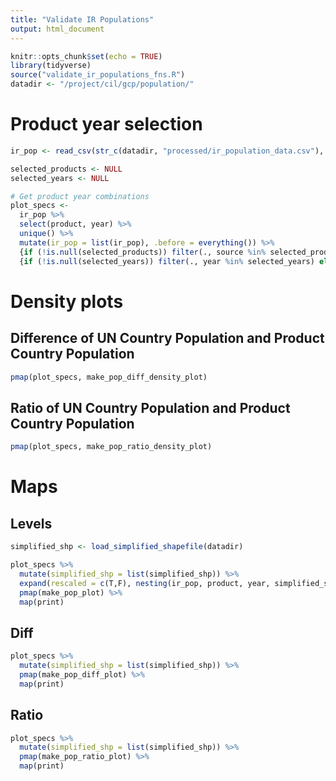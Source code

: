 ```yaml
---
title: "Validate IR Populations"
output: html_document
---
```


```r
knitr::opts_chunk$set(echo = TRUE)
library(tidyverse)
source("validate_ir_populations_fns.R")
datadir <- "/project/cil/gcp/population/"

```

# Product year selection 
```r
ir_pop <- read_csv(str_c(datadir, "processed/ir_population_data.csv"), show_col_types = F) 

selected_products <- NULL
selected_years <- NULL

# Get product year combinations
plot_specs <- 
  ir_pop %>% 
  select(product, year) %>% 
  unique() %>% 
  mutate(ir_pop = list(ir_pop), .before = everything()) %>% 
  {if (!is.null(selected_products)) filter(., source %in% selected_products) else .} %>% 
  {if (!is.null(selected_years)) filter(., year %in% selected_years) else .}

```


# Density plots
## Difference of UN Country Population and Product Country Population
```r
pmap(plot_specs, make_pop_diff_density_plot)
```

## Ratio of UN Country Population and Product Country Population
```r
pmap(plot_specs, make_pop_ratio_density_plot)
```


# Maps
## Levels
```r
simplified_shp <- load_simplified_shapefile(datadir)

plot_specs %>% 
  mutate(simplified_shp = list(simplified_shp)) %>% 
  expand(rescaled = c(T,F), nesting(ir_pop, product, year, simplified_shp)) %>% 
  pmap(make_pop_plot) %>% 
  map(print)
```

## Diff
```r
plot_specs %>% 
  mutate(simplified_shp = list(simplified_shp)) %>% 
  pmap(make_pop_diff_plot) %>% 
  map(print)
```

## Ratio
```r
plot_specs %>% 
  mutate(simplified_shp = list(simplified_shp)) %>% 
  pmap(make_pop_ratio_plot) %>% 
  map(print)
```


